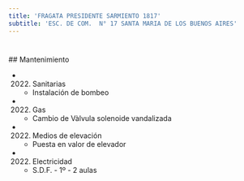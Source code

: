 ```yaml
---
title: 'FRAGATA PRESIDENTE SARMIENTO 1817'
subtitle: 'ESC. DE COM.  N° 17 SANTA MARIA DE LOS BUENOS AIRES'
---
```


#


 ## Mantenimiento

*  (2022) Sanitarias 
    + Instalación de bombeo

*  (2022) Gas 
    + Cambio de Vàlvula solenoide vandalizada

*  (2022) Medios de elevación 
    + Puesta en valor de elevador

*  (2022) Electricidad 
    + S.D.F. - 1º - 2 aulas



